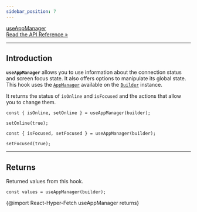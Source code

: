 ```yaml
---
sidebar_position: 7
---
```


<a class="api-link" href="/api/React-Hyper-Fetch/Hook/useAppManager">
  <div class="api-link-title">useAppManager</div>
  <div class="api-link-sub-title">Read the API Reference »</div>
</a>

---

## Introduction

**`useAppManager`** allows you to use information about the connection status and screen focus state. It also offers
options to manipulate its global state. This hook uses the [`AppManager`](/docs/Core/Managers) available on the
[`Builder`](/docs/Core/Builder) instance.

It returns the status of `isOnline` and `isFocused` and the actions that allow you to change them.

```tsx
const { isOnline, setOnline } = useAppManager(builder);

setOnline(true);
```

```tsx
const { isFocused, setFocused } = useAppManager(builder);

setFocused(true);
```

---

## Returns

Returned values from this hook.

```tsx
const values = useAppManager(builder);
```

{@import React-Hyper-Fetch useAppManager returns}
